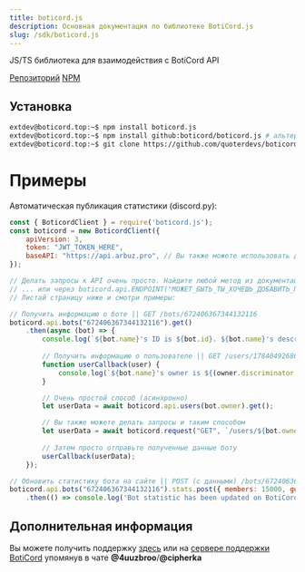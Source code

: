 ```yaml
---
title: boticord.js
description: Основная документация по библиотеке BotiCord.js
slug: /sdk/boticord.js
---
```


JS/TS библиотека для взаимодействия с BotiCord API

[Репозиторий](https://github.com/quoterdevs/boticord.js)
[NPM](https://npmjs.com/package/boticord.js)

## Установка

```bash
extdev@boticord.top:~$ npm install boticord.js
extdev@boticord.top:~$ npm install github:boticord/boticord.js # альтернатива
extdev@boticord.top:~$ git clone https://github.com/quoterdevs/boticord.js # в директорию проекта
```

# Примеры
Автоматическая публикация статистики (discord.py):

```js
const { BoticordClient } = require('boticord.js');
const boticord = new BoticordClient({
    apiVersion: 3,
    token: "JWT_TOKEN_HERE",
    baseAPI: "https://api.arbuz.pro", // Вы также можете использовать другие API URL
});

// Делать запросы к API очень просто. Найдите любой метод из документации и просто вызовите его через boticord.api.ENDPOINT.METHOD();
// ... или через boticord.api.ENDPOINT("МОЖЕТ_БЫТЬ_ТЫ_ХОЧЕШЬ_ДОБАВИТЬ_ПАРАМЕТРЫ").METHOD();
// Листай страницу ниже и смотри примеры:

// Получить информацию о боте || GET /bots/672406367344132116
boticord.api.bots("672406367344132116").get()
    .then(async (bot) => {
        console.log(`${bot.name}'s ID is ${bot.id}. ${bot.name}'s description is ${bot.shortDescription}.`);
        
        // Получить информацию о пользователе || GET /users/178404926869733376
        function userCallback(user) {
            console.log(`${bot.name}'s owner is ${(owner.discriminator == "0") ? `@${owner.username}` : `${owner.username}#${owner.discriminator}`} with site: ${owner.socials.custom}`);
        }

        // Очень простой способ (асинхронно)
        let userData = await boticord.api.users(bot.owner).get();

        // Вы также можете делать запросы и таким способом
        let userData = await boticord.request("GET", `/users/${bot.owner}`, {});
        
        // Затем просто отправьте полученные данные боту
        userCallback(userData);
    });

// Обновить статистику бота на сайте || POST (с данными) /bots/672406367344132116/stats
boticord.api.bots("672406367344132116").stats.post({ members: 15000, guilds: 3000, shards: 2 })
    .then(() => console.log('Bot statistic has been updated on BotiCord!'));
```

## Дополнительная информация

Вы можете получить поддержку [здесь](https://discord.gg/GQF3ANKFuw) или на [сервере поддержки BotiCord](https://discord.gg/hkHjW8a) упомянув в чате **@4uuzbroo**/**@cipherka**
